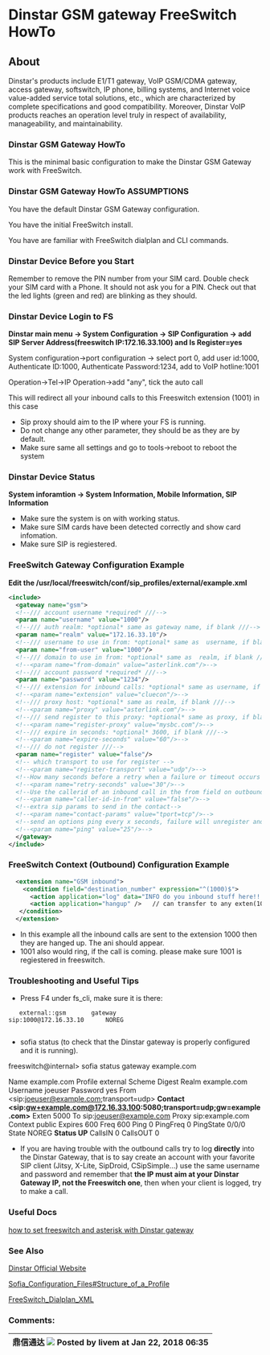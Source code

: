 
# Dinstar GSM gateway FreeSwitch HowTo 

 

## About

Dinstar's products include E1/T1 gateway, VoIP GSM/CDMA gateway, access gateway, softswitch, IP phone, billing systems, and Internet voice value-added service total solutions, etc., which are characterized by complete specifications and good compatibility. Moreover, Dinstar VoIP products reaches an operation level truly in respect of availability, manageability, and maintainability.

### Dinstar GSM Gateway HowTo

This is the minimal basic configuration to make the Dinstar GSM Gateway work with FreeSwitch.

### Dinstar GSM Gateway HowTo ASSUMPTIONS

You have the default Dinstar GSM Gateway configuration.

You have the initial FreeSwitch install.

You have are familiar with FreeSwitch dialplan and CLI commands.

### Dinstar Device Before you Start

Remember to remove the PIN number from your SIM card. Double check your SIM card with a Phone. It should not ask you for a PIN. Check out that the led lights (green and red) are blinking as they should.

### Dinstar Device Login to FS

**Dinstar main menu -> System Configuration -> SIP Configuration -> add SIP Server Address(freeswitch IP:172.16.33.100) and Is Register=yes**

System configuration->port configuration -> select port 0, add user id:1000, Authenticate ID:1000, Authenticate Password:1234, add to VoIP hotline:1001

Operation->Tel->IP Operation->add "any", tick the auto call

This will redirect all your inbound calls to this Freeswitch extension (1001) in this case

* Sip proxy should aim to the IP where your FS is running.
* Do not change any other parameter, they should be as they are by default.
* Make sure same all settings and go to tools->reboot to reboot the system

### Dinstar Device Status

**System inforamtion -> System Information, Mobile Information, SIP Information**

* Make sure the system is on with working status.
* Make sure SIM cards have been detected correctly and show card infomation.
* Make sure SIP is regiestered.

### FreeSwitch Gateway Configuration Example

**Edit the /usr/local/freeswitch/conf/sip\_profiles/external/example.xml**

```xml
<include>
  <gateway name="gsm">
  <!--/// account username *required* ///-->
  <param name="username" value="1000"/>
  <!--/// auth realm: *optional* same as gateway name, if blank ///-->
  <param name="realm" value="172.16.33.10"/>
  <!--/// username to use in from: *optional* same as  username, if blank ///-->
  <param name="from-user" value="1000"/>
  <!--/// domain to use in from: *optional* same as  realm, if blank ///-->
  <!--<param name="from-domain" value="asterlink.com"/>-->
  <!--/// account password *required* ///-->
  <param name="password" value="1234"/>
  <!--/// extension for inbound calls: *optional* same as username, if blank ///-->
  <!--<param name="extension" value="cluecon"/>-->
  <!--/// proxy host: *optional* same as realm, if blank ///-->
  <!--<param name="proxy" value="asterlink.com"/>-->
  <!--/// send register to this proxy: *optional* same as proxy, if blank ///-->
  <!--<param name="register-proxy" value="mysbc.com"/>-->
  <!--/// expire in seconds: *optional* 3600, if blank ///-->
  <!--<param name="expire-seconds" value="60"/>-->
  <!--/// do not register ///-->
  <param name="register" value="false"/>
  <!-- which transport to use for register -->
  <!--<param name="register-transport" value="udp"/>-->
  <!--How many seconds before a retry when a failure or timeout occurs -->
  <!--<param name="retry-seconds" value="30"/>-->
  <!--Use the callerid of an inbound call in the from field on outbound calls via this gateway -->
  <!--<param name="caller-id-in-from" value="false"/>-->
  <!--extra sip params to send in the contact-->
  <!--<param name="contact-params" value="tport=tcp"/>-->
  <!--send an options ping every x seconds, failure will unregister and/or mark it down-->
  <!--<param name="ping" value="25"/>-->
  </gateway>
</include>
```

### FreeSwitch Context (Outbound) Configuration Example

```xml
  <extension name="GSM inbound">
    <condition field="destination_number" expression="^(1000)$">
      <action application="log" data="INFO do you inbound stuff here!!!!! ani --${ani} "/>
      <action application="hangup" />   // can transfer to any exten(10001,1002...)
   </condition>
  </extension>
```

* In this example all the inbound calls are sent to the extension 1000 then they are hanged up. The ani should appear.
* 1001 also would ring, if the call is coming. please make sure 1001 is regiestered in freeswitch.

### Troubleshooting and Useful Tips

* Press F4 under fs\_cli, make sure it is there:

```text
   external::gsm       gateway                      sip:1000@172.16.33.10      NOREG


```

* sofia status (to check that the Dinstar gateway is properly configured and it is running).

freeswitch@internal> sofia status gateway example.com

Name example.com Profile external Scheme Digest Realm example.com Username joeuser Password yes From \<sip:joeuser@example.com;transport=udp> **Contact \<sip:gw+example.com@172.16.33.100:5080;transport=udp;gw=example.com>** Exten 5000 To sip:joeuser@example.com Proxy sip:example.com Context public Expires 600 Freq 600 Ping 0 PingFreq 0 PingState 0/0/0 State NOREG **Status UP** CallsIN 0 CallsOUT 0

* If you are having trouble with the outbound calls try to log **directly** into the Dinstar Gateway, that is to say create an account with your favorite SIP client (Jitsy, X-Lite, SipDroid, CSipSimple...) use the same username and password and remember that **the IP must aim at your Dinstar Gateway IP, not the Freeswitch one**, then when your client is logged, try to make a call.

### Useful Docs

[how to set freeswitch and asterisk with Dinstar gateway](http://www.dinstar.com/service/Training.aspx)

### See Also

[Dinstar Official Website](http://www.dinstar.com)

[Sofia\_Configuration\_Files#Structure\_of\_a\_Profile](http://wiki.freeswitch.org/wiki/Sofia%5FConfiguration%5FFiles#Structure%5Fof%5Fa%5FProfile)

[FreeSwitch\_Dialplan\_XML](http://wiki.freeswitch.org/wiki/FreeSwitch%5FDialplan%5FXML)

### Comments:

| 鼎信通达 ![](/images/icons/contenttypes/comment_16.png) Posted by livem at Jan 22, 2018 06:35 |
| ---------------------------------------------------------------------------------------- |



